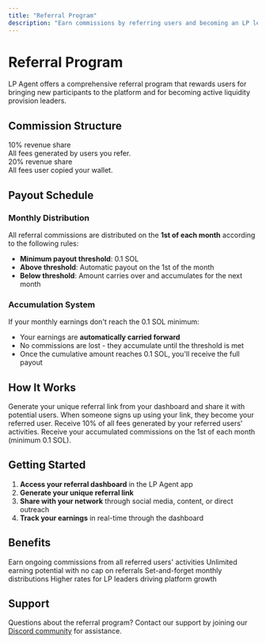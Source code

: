 ```yaml
---
title: "Referral Program"
description: "Earn commissions by referring users and becoming an LP leader"
---
```


# Referral Program

LP Agent offers a comprehensive referral program that rewards users for bringing new participants to the platform and for becoming active liquidity provision leaders.

## Commission Structure

<CardGroup cols={2}>
  <Card title="Referral Commissions" icon="user-round-plus">
    <div className="mt-2">
      <span className="text-2xl font-bold text-primary">10% revenue share</span>
      <div className="mt-2 text-sm">All fees generated by users you refer.</div>
    </div>
  </Card>
  <Card title="LP Leader" icon="user-check">
    <div className="mt-2">
      <span className="text-2xl font-bold text-primary">20% revenue share</span>
      <div className="mt-2 text-sm">All fees user copied your wallet.</div>
    </div>
  </Card>
</CardGroup>

## Payout Schedule

### Monthly Distribution

All referral commissions are distributed on the **1st of each month** according to the following rules:

- **Minimum payout threshold**: 0.1 SOL
- **Above threshold**: Automatic payout on the 1st of the month
- **Below threshold**: Amount carries over and accumulates for the next month

### Accumulation System

If your monthly earnings don't reach the 0.1 SOL minimum:

- Your earnings are **automatically carried forward**
- No commissions are lost - they accumulate until the threshold is met
- Once the cumulative amount reaches 0.1 SOL, you'll receive the full payout

## How It Works

<Steps>
  <Step title="Share Your Referral Link">
    Generate your unique referral link from your dashboard and share it with
    potential users.
  </Step>
  <Step title="Users Sign Up">
    When someone signs up using your link, they become your referred user.
  </Step>
  <Step title="Earn Commissions">
    Receive 10% of all fees generated by your referred users' activities.
  </Step>
  <Step title="Monthly Payouts">
    Receive your accumulated commissions on the 1st of each month (minimum 0.1
    SOL).
  </Step>
</Steps>

## Getting Started

1. **Access your referral dashboard** in the LP Agent app
2. **Generate your unique referral link**
3. **Share with your network** through social media, content, or direct outreach
4. **Track your earnings** in real-time through the dashboard

## Benefits

<CardGroup cols={2}>
  <Card title="Passive Income" icon="money-bill-wave">
    Earn ongoing commissions from all referred users' activities
  </Card>
  <Card title="No Limits" icon="infinity">
    Unlimited earning potential with no cap on referrals
  </Card>
  <Card title="Automatic Payouts" icon="calendar-check">
    Set-and-forget monthly distributions
  </Card>
  <Card title="Growth Incentives" icon="chart-line">
    Higher rates for LP leaders driving platform growth
  </Card>
</CardGroup>

## Support

Questions about the referral program? Contact our support by joining our [Discord community](https://discord.gg/h8YDHtzmRU) for assistance.
